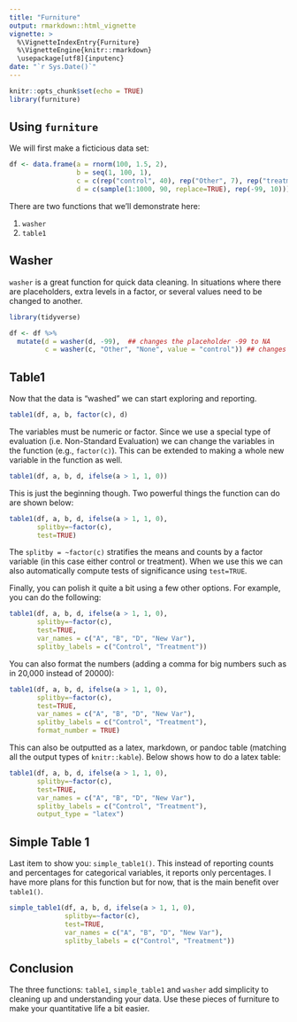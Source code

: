 ```yaml
---
title: "Furniture"
output: rmarkdown::html_vignette
vignette: >
  %\VignetteIndexEntry{Furniture}
  %\VignetteEngine{knitr::rmarkdown}
  \usepackage[utf8]{inputenc}
date: "`r Sys.Date()`"
---
```


```r
knitr::opts_chunk$set(echo = TRUE)
library(furniture)
```

## Using `furniture`

We will first make a ficticious data set:
```r
df <- data.frame(a = rnorm(100, 1.5, 2), 
                 b = seq(1, 100, 1), 
                 c = c(rep("control", 40), rep("Other", 7), rep("treatment", 50), rep("None", 3)),
                 d = c(sample(1:1000, 90, replace=TRUE), rep(-99, 10)))
```

There are two functions that we'll demonstrate here:

1. `washer`
2. `table1`

## Washer

`washer` is a great function for quick data cleaning. In situations where there are placeholders, extra levels in a factor, or several values need to be changed to another.
```r
library(tidyverse)

df <- df %>%
  mutate(d = washer(d, -99),  ## changes the placeholder -99 to NA
         c = washer(c, "Other", "None", value = "control")) ## changes "Other" and "None" to "Control"
```


## Table1

Now that the data is "washed" we can start exploring and reporting.
```r
table1(df, a, b, factor(c), d)
```

The variables must be numeric or factor. Since we use a special type of evaluation (i.e. Non-Standard Evaluation) we can change the variables in the function (e.g., `factor(c)`). This can be extended to making a whole new variable in the function as well.

```r
table1(df, a, b, d, ifelse(a > 1, 1, 0))
```

This is just the beginning though. Two powerful things the function can do are shown below:

```r
table1(df, a, b, d, ifelse(a > 1, 1, 0),
       splitby=~factor(c), 
       test=TRUE)
```

The `splitby = ~factor(c)` stratifies the means and counts by a factor variable (in this case either control or treatment). When we use this we can also automatically compute tests of significance using `test=TRUE`. 

Finally, you can polish it quite a bit using a few other options. For example, you can do the following:
```r
table1(df, a, b, d, ifelse(a > 1, 1, 0),
       splitby=~factor(c), 
       test=TRUE,
       var_names = c("A", "B", "D", "New Var"),
       splitby_labels = c("Control", "Treatment"))
```

You can also format the numbers (adding a comma for big numbers such as in 20,000 instead of 20000):
```r
table1(df, a, b, d, ifelse(a > 1, 1, 0),
       splitby=~factor(c), 
       test=TRUE,
       var_names = c("A", "B", "D", "New Var"),
       splitby_labels = c("Control", "Treatment"),
       format_number = TRUE)
```

This can also be outputted as a latex, markdown, or pandoc table (matching all the output types of `knitr::kable`). Below shows how to do a latex table:
```r
table1(df, a, b, d, ifelse(a > 1, 1, 0),
       splitby=~factor(c), 
       test=TRUE,
       var_names = c("A", "B", "D", "New Var"),
       splitby_labels = c("Control", "Treatment"),
       output_type = "latex")
```

## Simple Table 1

Last item to show you: `simple_table1()`. This instead of reporting counts and percentages for categorical variables, it reports only percentages. I have more plans for this function but for now, that is the main benefit over `table1()`.

```r
simple_table1(df, a, b, d, ifelse(a > 1, 1, 0),
              splitby=~factor(c), 
              test=TRUE,
              var_names = c("A", "B", "D", "New Var"),
              splitby_labels = c("Control", "Treatment"))
```

## Conclusion

The three functions: `table1`, `simple_table1` and `washer` add simplicity to cleaning up and understanding your data. Use these pieces of furniture to make your quantitative life a bit easier.

